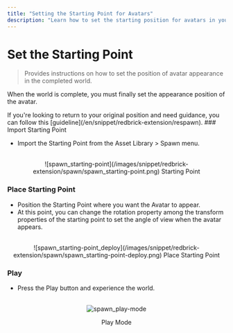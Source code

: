 ```yaml
---
title: "Setting the Starting Point for Avatars"
description: "Learn how to set the starting position for avatars in your completed 3D world."
---
```


# Set the Starting Point

> Provides instructions on how to set the position of avatar appearance in the completed world.

When the world is complete, you must finally set the appearance position of the avatar.

<Callout type="info">
  If you're looking to return to your original position and need guidance, you
  can follow this [guideline](/en/snippet/redbrick-extension/respawn).
</Callout>

<Steps>
###  Import Starting Point

- Import the Starting Point from the Asset Library > Spawn menu.

<br />
<center>![spawn_starting-point](/images/snippet/redbrick-extension/spawn/spawn_starting-point.png) Starting Point</center>

### Place Starting Point

- Position the Starting Point where you want the Avatar to appear.
- At this point, you can change the rotation property among the transform properties of the starting point to set the angle of view when the avatar appears.

<br />
<center>![spawn_starting-point_deploy](/images/snippet/redbrick-extension/spawn/spawn_starting-point-deploy.png) Place Starting Point</center>

### Play

- Press the Play button and experience the world.

<br />
<center>
  <img src='/images/snippet/redbrick-extension/spawn/spawn_play-mode.gif' alt='spawn_play-mode' loading="lazy" decoding="async" style={{width: '100%'}}/>
  <p style={{margin: '0'}}>Play Mode</p>
</center>
</Steps>
